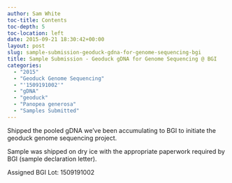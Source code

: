 ```yaml
---
author: Sam White
toc-title: Contents
toc-depth: 5
toc-location: left
date: 2015-09-21 18:30:42+00:00
layout: post
slug: sample-submission-geoduck-gdna-for-genome-sequencing-bgi
title: Sample Submission - Geoduck gDNA for Genome Sequencing @ BGI
categories:
  - "2015"
  - "Geoduck Genome Sequencing"
  - "'1509191002'"
  - "gDNA"
  - "geoduck"
  - "Panopea generosa"
  - "Samples Submitted"
---
```


Shipped the pooled gDNA we've been accumulating to BGI to initiate the geoduck genome sequencing project.

Sample was shipped on dry ice with the appropriate paperwork required by BGI (sample declaration letter).

Assigned BGI Lot: 1509191002
